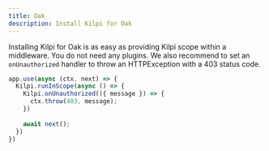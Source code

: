 ```yaml
---
title: Oak
description: Install Kilpi for Oak
---
```


Installing Kilpi for Oak is as easy as providing Kilpi scope within a middleware. You do not need any plugins. We also recommend to set an `onUnauthorized` handler to throw an HTTPException with a 403 status code.

```ts
app.use(async (ctx, next) => {
  Kilpi.runInScope(async () => {
    Kilpi.onUnauthorized(({ message }) => {
      ctx.throw(403, message);
    })
    
    await next();
  })
})
```